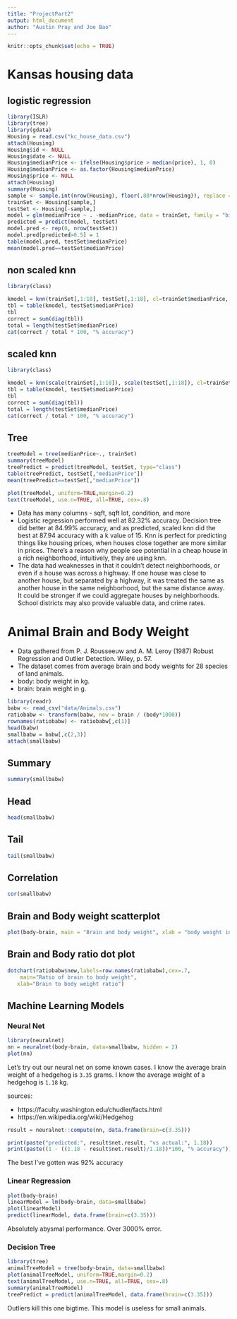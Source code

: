 ```yaml
---
title: "ProjectPart2"
output: html_document
author: "Austin Pray and Joe Bao"
---
```


```r
knitr::opts_chunk$set(echo = TRUE)
```

# Kansas housing data

## logistic regression

```r
library(ISLR)
library(tree)
library(gdata)
Housing = read.csv("kc_house_data.csv")
attach(Housing)
Housing$id <- NULL
Housing$date <- NULL
Housing$medianPrice <- ifelse(Housing$price > median(price), 1, 0)
Housing$medianPrice <- as.factor(Housing$medianPrice)
Housing$price <- NULL
attach(Housing)
summary(Housing)
sample <- sample.int(nrow(Housing), floor(.80*nrow(Housing)), replace = F)
trainSet <- Housing[sample,]
testSet <- Housing[-sample,] 
model = glm(medianPrice ~ . -medianPrice, data = trainSet, family = "binomial")
predicted = predict(model, testSet)
model.pred <- rep(0, nrow(testSet))
model.pred[predicted>0.5] = 1
table(model.pred, testSet$medianPrice)
mean(model.pred==testSet$medianPrice)
```

## non scaled knn

```r
library(class)

kmodel = knn(trainSet[,1:18], testSet[,1:18], cl=trainSet$medianPrice, k = 15)
tbl = table(kmodel, testSet$medianPrice)
tbl
correct = sum(diag(tbl))
total = length(testSet$medianPrice)
cat(correct / total * 100, "% accuracy")
```

## scaled knn

```r
library(class)

kmodel = knn(scale(trainSet[,1:18]), scale(testSet[,1:18]), cl=trainSet$medianPrice, k = 15)
tbl = table(kmodel, testSet$medianPrice)
tbl
correct = sum(diag(tbl))
total = length(testSet$medianPrice)
cat(correct / total * 100, "% accuracy")
```

## Tree

```r
treeModel = tree(medianPrice~., trainSet)
summary(treeModel)
treePredict = predict(treeModel, testSet, type="class")
table(treePredict, testSet[,"medianPrice"])
mean(treePredict==testSet[,"medianPrice"])
```

```r
plot(treeModel, uniform=TRUE,margin=0.2)
text(treeModel, use.n=TRUE, all=TRUE, cex=.8)
```

- Data has many columns - sqft, sqft lot, condition, and more
- Logistic regression performed well at 82.32% accuracy. Decision tree did better at 84.99% accuracy, and as predicted, scaled knn did the best at 87.94 accuracy with a k value of 15. Knn is perfect for predicting things like housing prices, when houses close together are more similar in prices. There's a reason why people see potential in a cheap house in a rich neighborhood, intuitively, they are using knn.
- The data had weaknesses in that it couldn't detect neighborhoods, or even if a house was across a highway. If one house was close to another house, but separated by a highway, it was treated the same as another house in the same neighborhood, but the same distance away. It could be stronger if we could aggregate houses by neighborhoods. School districts may also provide valuable data, and crime rates.

# Animal Brain and Body Weight

- Data gathered from P. J. Rousseeuw and A. M. Leroy (1987) Robust Regression and Outlier Detection. Wiley, p. 57.
- The dataset comes from average brain and body weights for 28 species of land animals.
- body: body weight in kg.
- brain: brain weight in g.

```r
library(readr)
babw <- read_csv("data/Animals.csv")
ratiobabw <- transform(babw, new = brain / (body*1000))
rownames(ratiobabw) <- ratiobabw[,c(1)]
head(babw)
smallbabw = babw[,c(2,3)]
attach(smallbabw)
```

## Summary

```r
summary(smallbabw)
```

## Head

```r
head(smallbabw)
```

## Tail

```r
tail(smallbabw)
```

## Correlation

```r
cor(smallbabw)
```

## Brain and Body weight scatterplot

```r
plot(body~brain, main = "Brain and body weight", xlab = "body weight in KG", ylab = "brain weight in g", data = smallbabw)
```

## Brain and Body ratio dot plot

```r
dotchart(ratiobabw$new,labels=row.names(ratiobabw),cex=.7,
  	main="Ratio of brain to body weight", 
   xlab="Brain to body weight ratio")
```

## Machine Learning Models

### Neural Net

```r
library(neuralnet)
nn = neuralnet(body~brain, data=smallbabw, hidden = 2)
plot(nn)
```

Let's try out our neural net on some known cases. I know the average brain weight of a hedgehog is `3.35` grams. I know the average weight of a hedgehog is `1.18` kg.

sources:

- https://faculty.washington.edu/chudler/facts.html
- https://en.wikipedia.org/wiki/Hedgehog

```r
result = neuralnet::compute(nn, data.frame(brain=c(3.35)))

print(paste("predicted:", result$net.result, "vs actual:", 1.18))
print(paste((1 - ((1.18 - result$net.result)/1.18))*100, "% accuracy"))
```

The best I've gotten was 92% accuracy

### Linear Regression

```r
plot(body~brain)
linearModel = lm(body~brain, data=smallbabw)
plot(linearModel)
predict(linearModel, data.frame(brain=c(3.35)))
```

Absolutely abysmal performance. Over 3000% error.

### Decision Tree

```r
library(tree)
animalTreeModel = tree(body~brain, data=smallbabw)
plot(animalTreeModel, uniform=TRUE,margin=0.2)
text(animalTreeModel, use.n=TRUE, all=TRUE, cex=.8)
summary(animalTreeModel)
treePredict = predict(animalTreeModel, data.frame(brain=c(3.35)))
```

Outliers kill this one bigtime. This model is useless for small animals.
